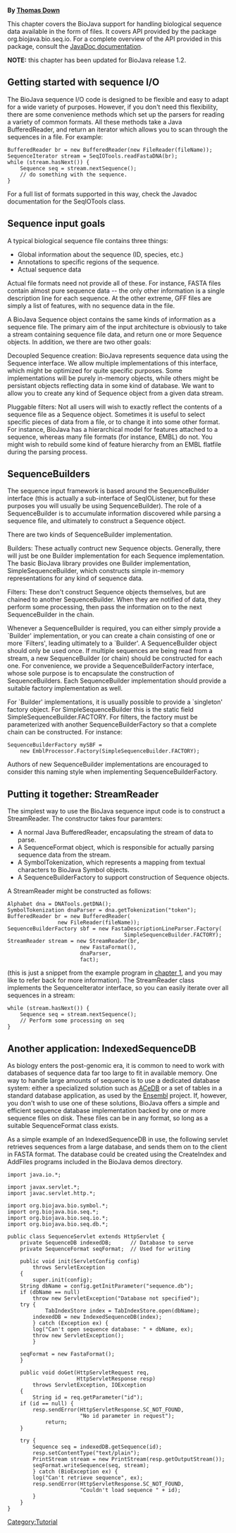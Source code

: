 '''By [mailto:td2@sanger.ac.uk Thomas Down]'''

This chapter covers the BioJava support for handling biological sequence data available in the form of files. It covers API provided by the package org.biojava.bio.seq.io. For a complete overview of the API provided in this package, consult the [http://www.biojava.org/docs/api JavaDoc documentation]. 


'''NOTE:''' this chapter has been updated for BioJava release 1.2. 

== Getting started with sequence I/O ==

The BioJava sequence I/O code is designed to be flexible and easy to adapt for a wide variety of purposes. However, if you don't need this flexibility, there are some convenience methods which set up the parsers for reading a variety of common formats. All these methods take a Java BufferedReader, and return an iterator which allows you to scan through the sequences in a file. For example: 

<pre>BufferedReader br = new BufferedReader(new FileReader(fileName));
SequenceIterator stream = SeqIOTools.readFastaDNA(br);
while (stream.hasNext()) {
    Sequence seq = stream.nextSequence();
    // do something with the sequence.
}</pre>

For a full list of formats supported in this way, check the Javadoc documentation for the SeqIOTools class. 

== Sequence input goals ==

A typical biological sequence file contains three things: 

* Global information about the sequence (ID, species, etc.) 
* Annotations to specific regions of the sequence. 
* Actual sequence data 

Actual file formats need not provide all of these. For instance, FASTA files contain almost pure sequence data -- the only other information is a single description line for each sequence. At the other extreme, GFF files are simply a list of features, with no sequence data in the file. 

A BioJava Sequence object contains the same kinds of information as a sequence file. The primary aim of the input architecture is obviously to take a stream containing sequence file data, and return one or more Sequence objects. In addition, we there are two other goals: 

; Decoupled Sequence creation: BioJava represents sequence data using the Sequence interface. We allow multiple implementations of this interface, which might be optimized for quite specific purposes. Some implementations will be purely in-memory objects, while others might be persistant objects reflecting data in some kind of database. We want to allow you to create any kind of Sequence object from a given data stream.

; Pluggable filters: Not all users will wish to exactly reflect the contents of a sequence file as a Sequence object. Sometimes it is useful to select specific pieces of data from a file, or to change it into some other format. For instance, BioJava has a hierarchical model for features attached to a sequence, whereas many file formats (for instance, EMBL) do not. You might wish to rebuild some kind of feature hierarchy from an EMBL flatfile during the parsing process. 

== SequenceBuilders ==

The sequence input framework is based around the SequenceBuilder interface (this is actually a sub-interface of SeqIOListener, but for these purposes you will usually be using SequenceBuilder). The role of a SequenceBuilder is to accumulate information discovered while parsing a sequence file, and ultimately to construct a Sequence object. 

There are two kinds of SequenceBuilder implementation. 

; Builders: These actually contruct new Sequence objects. Generally, there will just be one Builder implementation for each Sequence implementation. The basic BioJava library provides one Builder implementation, SimpleSequenceBuilder, which constructs simple in-memory representations for any kind of sequence data.

; Filters: These don't construct Sequence objects themselves, but are chained to another SequenceBuilder. When they are notified of data, they perform some processing, then pass the information on to the next SequenceBuilder in the chain. 
Whenever a SequenceBuilder is required, you can either simply provide a `Builder' implementation, or you can create a chain consisting of one or more `Filters', leading ultimately to a `Builder'. 
A SequenceBuilder object should only be used once. If multiple sequences are being read from a stream, a new SequenceBuilder (or chain) should be constructed for each one. For convenience, we provide a SequenceBuilderFactory interface, whose sole purpose is to encapsulate the construction of SequenceBuilders. Each SequenceBuilder implementation should provide a suitable factory implementation as well. 

For `Builder' implementations, it is usually possible to provide a `singleton' factory object. For SimpleSequenceBuilder this is the static field SimpleSequenceBuilder.FACTORY. For filters, the factory must be parameterized with another SequenceBuilderFactory so that a complete chain can be constructed. For instance: 

<pre>SequenceBuilderFactory mySBF = 
    new EmblProcessor.Factory(SimpleSequenceBuilder.FACTORY);</pre>

Authors of new SequenceBuilder implementations are encouraged to consider this naming style when implementing SequenceBuilderFactory. 

== Putting it together: StreamReader ==

The simplest way to use the BioJava sequence input code is to construct a StreamReader. The constructor takes four paramters: 

* A normal Java BufferedReader, encapsulating the stream of data to parse. 
* A SequenceFormat object, which is responsible for actually parsing sequence data from the stream. 
* A SymbolTokenization, which represents a mapping from textual characters to BioJava Symbol objects. 
* A SequenceBuilderFactory to support construction of Sequence objects. 

A StreamReader might be constructed as follows: 

<pre>Alphabet dna = DNATools.getDNA();
SymbolTokenization dnaParser = dna.getTokenization("token");
BufferedReader br = new BufferedReader(
		        new FileReader(fileName));
SequenceBuilderFactory sbf = new FastaDescriptionLineParser.Factory(
                                     SimpleSequenceBuilder.FACTORY);
StreamReader stream = new StreamReader(br,
				       new FastaFormat(),
				       dnaParser,
				       fact);</pre>

(this is just a snippet from the example program in [[BioJava:Tutorial:Symbols and SymbolLists|chapter 1]], and you may like to refer back for more information). 
The StreamReader class implements the SequenceIterator interface, so you can easily iterate over all sequences in a stream: 

<pre>while (stream.hasNext()) {
    Sequence seq = stream.nextSequence();
    // Perform some processing on seq
}</pre>

== Another application: IndexedSequenceDB ==

As biology enters the post-genomic era, it is common to need to work with databases of sequence data far too large to fit in available memory. One way to handle large amounts of sequence is to use a dedicated database system: either a specialized solution such as [http://www.acedb.org/ ACeDB] or a set of tables in a standard database application, as used by the [http://www.ensembl.org/ Ensembl] project. If, however, you don't wish to use one of these solutions, BioJava offers a simple and efficient sequence database implementation backed by one or more sequence files on disk. These files can be in any format, so long as a suitable SequenceFormat class exists. 

As a simple example of an IndexedSequenceDB in use, the following servlet retrieves sequences from a large database, and sends them on to the client in FASTA format. The database could be created using the CreateIndex and AddFiles programs included in the BioJava demos directory. 

<pre>import java.io.*;

import javax.servlet.*;
import javac.servlet.http.*;

import org.biojava.bio.symbol.*;
import org.biojava.bio.seq.*;
import org.biojava.bio.seq.io.*;
import org.biojava.bio.seq.db.*;

public class SequenceServlet extends HttpServlet {
    private SequenceDB indexedDB;      // Database to serve
    private SequenceFormat seqFormat;  // Used for writing

    public void init(ServletConfig config) 
        throws ServletException
    {
        super.init(config);
	String dbName = config.getInitParameter("sequence.db");
	if (dbName == null)
	    throw new ServletException("Database not specified");
	try {
            TabIndexStore index = TabIndexStore.open(dbName);
	    indexedDB = new IndexedSequenceDB(index);
        } catch (Exception ex) {
	    log("Can't open sequence database: " + dbName, ex);
	    throw new ServletException();
        }

	seqFormat = new FastaFormat();
    }

    public void doGet(HttpServletRequest req,
                      HttpServletResponse resp)
        throws ServletException, IOException
    {
        String id = req.getParameter("id");
	if (id == null) {
	    resp.sendError(HttpServletResponse.SC_NOT_FOUND,
	                   "No id parameter in request");
            return;
	}

	try {
	    Sequence seq = indexedDB.getSequence(id);
	    resp.setContentType("text/plain");
	    PrintStream stream = new PrintStream(resp.getOutputStream());
	    seqFormat.writeSequence(seq, stream);
        } catch (BioException ex) {
	    log("Can't retrieve sequence", ex);
	    resp.sendError(HttpServletResponse.SC_NOT_FOUND,
	                   "Couldn't load sequence " + id);
        }
    }
}</pre>

{{Tutorial:Footer}}
[[Category:Tutorial]]